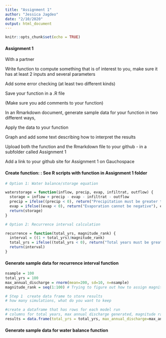 ```yaml
---
title: "Assignment 1"
author: "Jessica Jagdeo"
date: "2/10/2020"
output: html_document
---
```


```r
knitr::opts_chunk$set(echo = TRUE)
```

#### Assignment 1

With a partner

Write function to compute something that is of interest to you, make sure it has at least 2 inputs and several parameters

Add some error checking (at least two different kinds)

Save your function in a .R file

(Make sure you add comments to your function)

In an Rmarkdown document, generate sample data for your function in two different ways,

Apply the data to your function

Graph and add some text describing how to interpret the results

Upload both the function and the Rmarkdown file to your github - in a subfolder called Assignment 1

Add a link to your github site for Assignment 1 on Gauchospace

#### Create function: : See R scripts with function in Assignment 1 folder
```r

# Option 1: Water balance/storage equation

waterstorage = function(inflow, precip, evap, infiltrat, outflow) {
  storage = inflow + precip - evap - infiltrat - outflow
  precip = ifelse((precip < 0), return("Precipitation must be greater than or equal to zero"), precip)
  evap = ifelse((evap < 0), return("Evaporation cannot be negative"), evap)
  return(storage)
}

```

```r

# Option 2: Recurrence interval calculation

recurrence = function(total_yrs, magnitude_rank) {
  interval = ((1 + total_yrs)/magnitude_rank)
  total_yrs = ifelse((total_yrs < 0), return("Total years must be greater than zero"))
  return(interval)
}

```

#### Generate sample data for recurrence interval function
```r

nsample = 100
total_yrs = 100
max_annual_discharge = rnorm(mean=200, sd=10, n=nsample)
magnitude_rank = seq(1:100) # Trying to figure out how to assign magnitude rank based on generated max annual discharge

# Step 1  create data frame to store results 
# how many simulations, what do you want to keep

#create a dataframe that has rows for each model run
# columns for total years, max annual discharge generated, magnitude rank, and recurrence interval
results = data.frame(total_yrs = total_yrs, max_annual_discharge=max_annual_discharge, magnitude_rank = magnitude_rank, interval=NA)


```


#### Generate sample data for water balance function